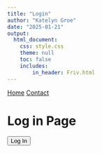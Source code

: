 ```yaml
---
title: "Login"
author: "Katelyn Groe"
date: "2025-01-21"
output:
  html_document:
    css: style.css
    theme: null
    toc: false
    includes: 
        in_header: Friv.html
---
```


<!-- <script src="https://identity.netlify.com/v1/netlify-identity-widget.js"></script> -->

<script src="https://cdn.auth0.com/js/auth0-spa-js/1.20/auth0-spa-js.production.js"></script>



<nav>
  <a href="index.html">Home</a>
  <a href="contact.html">Contact</a>
</nav>

# Log in Page



<!-- <script> -->
<!--     netlifyIdentity.on("init", user => { -->
<!--         if (user) { -->
<!--             document.getElementById("user-info").innerText = "Hello, " + user.email; -->
<!--         } -->
<!--     }); -->

<!--     netlifyIdentity.on("login", user => { -->
<!--         document.getElementById("user-info").innerText = "Hello, " + user.email; -->
<!--     }); -->

<!--     netlifyIdentity.on("logout", () => { -->
<!--         document.getElementById("user-info").innerText = ""; -->
<!--     }); -->
<!-- </script> -->


<!-- <button onclick="netlifyIdentity.open()">Log In</button> -->
<!-- <button onclick="netlifyIdentity.logout()">Log Out</button> -->
<!-- <p id="user-info"></p> -->

<!-- <script> -->
<!--     netlifyIdentity.on("login", user => { -->
<!--         const email = user.email; -->

<!--         // Define where each user should go -->
<!--         const userPages = { -->
<!--             "kgroe@iastate.edu": "Modules.html", -->
<!--             "aalthaus@iastate.edu": "rhuffman.html", -->
<!--             "rhuffman@iastate.edu": "rhuffman.html", -->
<!--             "default": "default.html" // Redirect for unknown users -->
<!--         }; -->

<!--         // Find the correct page for the user -->
<!--         const redirectPage = userPages[email] || userPages["default"]; -->

<!--         // Redirect user -->
<!--         window.location.href = redirectPage; -->
<!--     }); -->

<!--     netlifyIdentity.on("logout", () => { -->
<!--         window.location.href = "index.html"; // Send them back to home on logout -->
<!--     }); -->
<!-- </script> -->


<button id="login">Log In</button>
<button id="logout" style="display:none;">Log Out</button>
<p id="user-info"></p>

<script src="https://cdn.auth0.com/js/auth0-spa-js/1.20/auth0-spa-js.production.js"></script>
<script>
    let auth0 = null;

    async function configureAuth() {
        auth0 = await createAuth0Client({
            domain: "dev-Oxxzru015pui85d0.us.auth0.com",
            client_id: "GWN2JjxHHq1CB1m23kCWTOUsFYcAqjdo",
            redirect_uri: window.location.origin + "/Login" // Fix for callback URL mismatch
        });

        // Check if user is already authenticated
        const isAuthenticated = await auth0.isAuthenticated();

        if (isAuthenticated) {
            const user = await auth0.getUser();
            updateUI(user);
        }
    }

    async function login() {
        await auth0.loginWithPopup();
        const user = await auth0.getUser();
        updateUI(user);
        
        // Redirect user to their specific page
        const userPages = {
            "user1@example.com": "user1.html",
            "user2@example.com": "user2.html",
            "admin@example.com": "admin.html",
            "default": "default.html"
        };

        const redirectPage = userPages[user.email] || userPages["default"];
        window.location.href = redirectPage;
    }

    async function logout() {
        await auth0.logout({ returnTo: window.location.origin });
        document.getElementById("user-info").innerText = "";
        document.getElementById("login").style.display = "block";
        document.getElementById("logout").style.display = "none";
    }

    function updateUI(user) {
        document.getElementById("user-info").innerText = "Welcome, " + user.email;
        document.getElementById("login").style.display = "none";
        document.getElementById("logout").style.display = "block";
    }

    document.getElementById("login").onclick = login;
    document.getElementById("logout").onclick = logout;

    window.onload = configureAuth;
</script>



